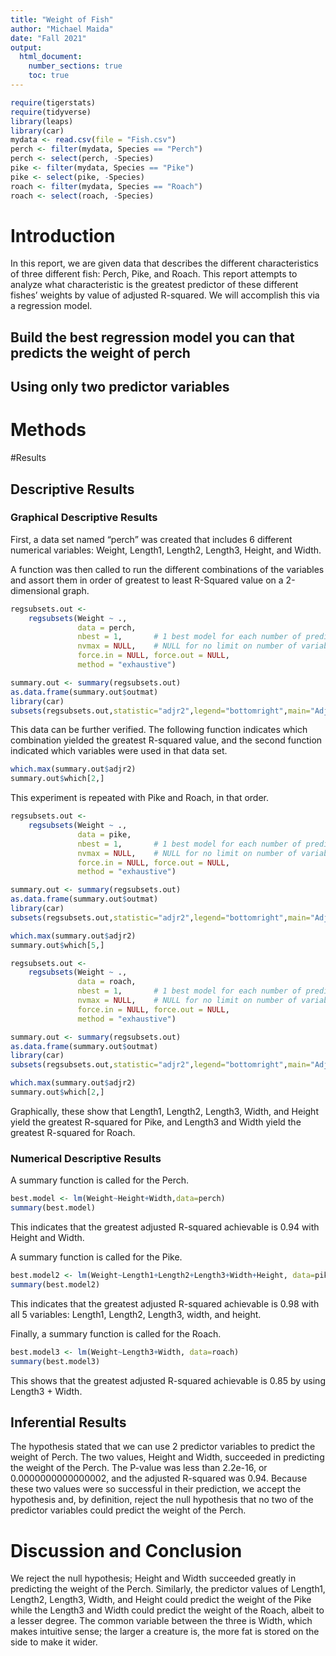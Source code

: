 ```yaml
---
title: "Weight of Fish"
author: "Michael Maida"
date: "Fall 2021"
output: 
  html_document:
    number_sections: true
    toc: true
---
```



```r
require(tigerstats)
require(tidyverse)
library(leaps)
library(car)
mydata <- read.csv(file = "Fish.csv")
perch <- filter(mydata, Species == "Perch")
perch <- select(perch, -Species)
pike <- filter(mydata, Species == "Pike")
pike <- select(pike, -Species)
roach <- filter(mydata, Species == "Roach")
roach <- select(roach, -Species)
```

# Introduction

<!--In this section you explain what you are trying to show.  Where did the data come from?  What is the research or other question you are trying to answer?!-->

In this report, we are given data that describes the different characteristics of three different fish: Perch, Pike, and Roach. This report attempts to analyze what characteristic is the greatest predictor of these different fishes' weights by value of adjusted R-squared. We will accomplish this via a regression model.

## Build the best regression model you can that predicts the weight of perch
## Using only two predictor variables  


# Methods

<!--Decide on your methods:  use "variable analysis" or other appropriate descriptors.  Make sure to choose at least one graphical method and at least one numerical method.!-->

#Results

<!--Divide this section into two sub-sections:  One for your descriptive  results and one for your inferential results.!-->

## Descriptive Results

### Graphical Descriptive Results

<!--Graphical results here.  Make sure to show your code.  Provide appropriate labels for axes, giving units if possible, and provide a good title for the graph, too.  Use the graphical results to describe the patterns if any that exist in the data as focused toward the research question!-->

First, a data set named "perch" was created that includes 6 different numerical variables: Weight, Length1, Length2, Length3, Height, and Width.

A function was then called to run the different combinations of the variables and assort them in order of greatest to least R-Squared value on a 2-dimensional graph.

```r
regsubsets.out <-
    regsubsets(Weight ~ .,
               data = perch,
               nbest = 1,       # 1 best model for each number of predictors
               nvmax = NULL,    # NULL for no limit on number of variables
               force.in = NULL, force.out = NULL,
               method = "exhaustive")

summary.out <- summary(regsubsets.out)
as.data.frame(summary.out$outmat)
library(car)
subsets(regsubsets.out,statistic="adjr2",legend="bottomright",main="Adjusted R^2")
```

This data can be further verified. The following function indicates which combination yielded the greatest R-squared value, and the second function indicated which variables were used in that data set.

```r
which.max(summary.out$adjr2)
summary.out$which[2,]
```

This experiment is repeated with Pike and Roach, in that order.

```r
regsubsets.out <-
    regsubsets(Weight ~ .,
               data = pike,
               nbest = 1,       # 1 best model for each number of predictors
               nvmax = NULL,    # NULL for no limit on number of variables
               force.in = NULL, force.out = NULL,
               method = "exhaustive")

summary.out <- summary(regsubsets.out)
as.data.frame(summary.out$outmat)
library(car)
subsets(regsubsets.out,statistic="adjr2",legend="bottomright",main="Adjusted R^2")
```

```r
which.max(summary.out$adjr2)
summary.out$which[5,]
```

```r
regsubsets.out <-
    regsubsets(Weight ~ .,
               data = roach,
               nbest = 1,       # 1 best model for each number of predictors
               nvmax = NULL,    # NULL for no limit on number of variables
               force.in = NULL, force.out = NULL,
               method = "exhaustive")

summary.out <- summary(regsubsets.out)
as.data.frame(summary.out$outmat)
library(car)
subsets(regsubsets.out,statistic="adjr2",legend="bottomright",main="Adjusted R^2")
```

```r
which.max(summary.out$adjr2)
summary.out$which[2,]
```

Graphically, these show that Length1, Length2, Length3, Width, and Height yield the greatest R-squared for Pike, and Length3 and Width yield the greatest R-squared for Roach.

### Numerical Descriptive Results

<!--Numerical results go here. Use the numerical results to describe the patterns if any that exist in the data as focused toward the research question!-->

A summary function is called for the Perch.

```r
best.model <- lm(Weight~Height+Width,data=perch)
summary(best.model)
```

This indicates that the greatest adjusted R-squared achievable is 0.94 with Height and Width.

A summary function is called for the Pike.

```r
best.model2 <- lm(Weight~Length1+Length2+Length3+Width+Height, data=pike)
summary(best.model2)
```

This indicates that the greatest adjusted R-squared achievable is 0.98 with all 5 variables: Length1, Length2, Length3, width, and height.

Finally, a summary function is called for the Roach.

```r
best.model3 <- lm(Weight~Length3+Width, data=roach)
summary(best.model3)
```

This shows that the greatest adjusted R-squared achievable is 0.85 by using Length3 + Width.

## Inferential Results

<!--State hypothesis clearly.  Make sure your discussion of the inferential test covers all the aspects that the test output produces, such as test statistic, p-value etc.  Make a decision about the null hypothesis, explain the assumptions on which the selected test/procedure was based, and why the chosen procedure satisfys the assumptions and is appropriate to answer the research question!-->

The hypothesis stated that we can use 2 predictor variables to predict the weight of Perch. The two values, Height and Width, succeeded in predicting the weight of the Perch. The P-value was less than 2.2e-16, or 0.0000000000000002, and the adjusted R-squared was 0.94. Because these two values were so successful in their prediction, we accept the hypothesis and, by definition, reject the null hypothesis that no two of the predictor variables could predict the weight of the Perch.

# Discussion and Conclusion

<!--Discussion and conclusion here.  If you found a relationship be sure to consider whether the relationship occurs because one of the variavbles causes the other, or whether they perhasps are related for some other reason.  Watch the chapter 6 videos from the GeorgeTown videos collection.!-->

We reject the null hypothesis; Height and Width succeeded greatly in predicting the weight of the Perch. Similarly, the predictor values of Length1, Length2, Length3, Width, and Height could predict the weight of the Pike while the Length3 and Width could predict the weight of the Roach, albeit to a lesser degree. The common variable between the three is Width, which makes intuitive sense; the larger a creature is, the more fat is stored on the side to make it wider. 
